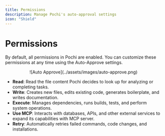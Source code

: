 ```yaml
---
title: Permissions
description: Manage Pochi's auto-approval settings
icon: "Shield"
---
```


# Permissions

By default, all permissions in Pochi are enabled. You can customize these permissions at any time using the Auto-Approve settings.

<p align="center">
![Auto Approve](../assets/images/auto-approve.png)
</p>

- **Read**: Read the file content Pochi decides to look up for analyzing or completing tasks.
- **Write**: Creates new files, edits existing code, generates boilerplate, and writes documentation.
- **Execute**: Manages dependencies, runs builds, tests, and perform system operations.
- **Use MCP**: Interacts with databases, APIs, and other external services to expand its capabilities with MCP server.
- **Retry**: Automatically retries failed commands, code changes, and installations.
